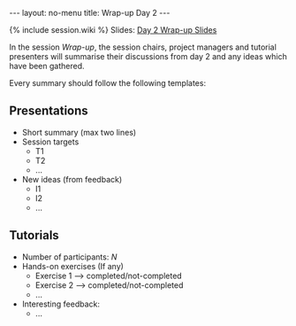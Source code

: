 ---
layout: no-menu
title: Wrap-up Day 2
---

{% include session.wiki %}
Slides: [[{{ site.baseurl }}/media/wrap-up-d2.pdf|Day 2 Wrap-up Slides]]

In the session ''Wrap-up'', the session chairs, project managers and tutorial presenters will summarise their discussions from day 2 and any ideas which have been gathered.


Every summary should follow the following templates:

==Presentations==
* Short summary (max two lines)
*Session targets
** T1
** T2
** ...
* New ideas (from feedback)
** I1
** I2
** ...

==Tutorials==
* Number of participants: <i>N</i>
* Hands-on exercises (If any)
** Exercise 1 --> completed/not-completed
** Exercise 2 --> completed/not-completed
** ...
* Interesting feedback:
** ...
